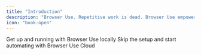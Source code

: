 ```yaml
---
title: "Introduction"
description: "Browser Use. Repetitive work is dead. Browser Use empowers anyone to automate repetitive online tasks. Simply tell it what do you want done."
icon: "book-open"
---
```


<CardGroup cols={2}>
  <Card title="Local Setup" icon="terminal" href="/quickstart">
    Get up and running with Browser Use locally
  </Card>
  <Card
    title="Cloud API"
    icon="cloud"
    href="/cloud/quickstart"
  >
    Skip the setup and start automating with Browser Use Cloud
  </Card>

</CardGroup>
